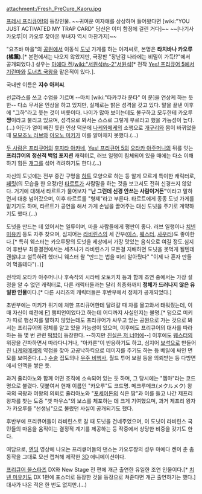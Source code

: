 attachment:/Fresh_PreCure_Kaoru.jpg

[[프레시 프리큐어!]]의 등장인물. ~~귀여운 여자애를 상상하며 들어왔다면 [wiki:"YOU JUST ACTIVATED MY TRAP CARD" 당신은 이미 함정에 걸린 거다]~~ ~~[나기사 카오루|이 카오루 찾아온 부녀자 역시 마찬가지]~~

"요츠바 마을"의 [[공원]]에서 이동식 [[도넛]] 가게를 하는 아저씨로, 본명은 '''타치바나 카오루(橘薫)'''.[* 본편에서는 나오지 않았지만, 극장판 "장난감 나라에는 비밀이 가득!?"에서 공개되었다.] 성우는 [[마에다 켄]]/[[wiki:"서원석#s-2"서원석]][* 전작 [[Yes! 프리큐어 5]]에서 [[기린마]]와 [[도너츠 국왕]]을 맡은적이 있다.].

국내판 이름은 '''지수 아저씨'''.

선글라스를 쓰고 수염을 기르며 --마치 [wiki:"타카쿠라 분타" 이 분]을 연상케 하는 듯한-- 다소 무서운 인상을 하고 있지만, 실제로는 밝은 성격을 갖고 있다. 말을 끝낸 이후에 "그하"라고 웃는 것이 버릇이다. 나이가 많아 보이는데도 불구하고 모두한테 카오루'''쨩'''이라고 불리고 있으며, 성격으로 봐서는 스스로 그렇게 부르라고 했을 가능성이 높다.(…) 어딘가 얼이 빠진 듯한 인상 덕분에 [[나케와메케]]의 소행으로 [[개구리]]와 몸이 바뀌었을 때 [[모모조노 러브]]와 [[아오노 미키]]가 이를 알아채지 못했다.(…)

[[두 사람은 프리큐어]]의 [[후지타 아카네]], [[Yes! 프리큐어 5]]의 [[오타카 아주머니]]의 뒤를 잇는 '''프리큐어의 정신적 백업 포지션''' 캐릭터로, 러브 일행이 침체되어 있을 때에는 다소 이해하기 힘든 [[개그]]를 섞어 격려하기도 한다.(…)

자신의 도넛에는 전부 중간 구멍을 [[하트]] 모양으로 하는 등 알게 모르게 특이한 캐릭터로, [[페릿]](의 모습을 한 요정)인 [[타르트(프레시 프리큐어!)|타르트]]가 사람말을 하는 것을 보고서도 전혀 신경쓰지 않았다. 거기에 대해서 타르트가 물어보자 '''"난 그런데 신경 안쓰는 사람이거든"'''이라고 말하면서 대충 넘어갔으며, 이후 타르트를 "형제"라고 부른다. 타르트에게 종종 도넛 가게를 맡기기도 하며, 타르트가 공연을 해서 가게 손님을 끌어주는 대신 도넛을 주기로 계약하기도 했다.(…)

도넛을 만드는 데 있어서는 일류이며, 마을 사람들에게 평판이 좋다. 러브 일행이나 [[치넨 미유키]] 등도 자주 찾으며, 심지어는 [[라비린스(프레시 프리큐어!)|라비린스]]의 세 간부([[이스(프레시 프리큐어!)|이스]], [[웨스터]], [[사우러]])도 좋아한다.[* 특히 웨스터는 카오루짱의 도넛을 세상에서 가장 맛있는 음식으로 여길 정도.심지어 후반부 최종결전에서는 세츠나가 라비린스가 모든걸 지배하면 도넛을 못먹게 될텐데 괜찮냐고 설득하려 했더니 웨스터 왈 "만드는 법을 미리 알아뒀다" "이제 나 혼자 만들어 먹을테다"(..)]

전작의 오타카 아주머니나 후속작의 시라베 오토키치 등과 함께 조연 중에서는 가장 설정을 알 수 없던 캐릭터로, 다른 캐릭터들과는 달리 최종화까지 '''정체가 드러나지 않은 유일한 인물'''이다.[* 다른 시리즈의 캐릭터들은 후반부에서 정체가 공개되었다.]

초반부에는 미키가 위기에 처한 프리큐어한테 달려갈 때 차를 몰고와서 태워줬는데, 이때 자신이 예전에 [[F1]] 챔피언이었다고 하는데 어디까지 사실인지는 불명.[* 덤으로 미키가 따로 행선지를 말하지 않았는데도 프리큐어가 싸우고 있는 공원으로 가는 것으로 봐서는 프리큐어의 정체를 알고 있을 가능성이 있으며, 이후에도 프리큐어의 대사를 따라하는 등 몇 번 관련 [[떡밥]]이 등장한다. --하지만 [[진실은 저 너머에]]--] 이후에도 [[웨스터]]의 위장을 간파하면서 따라다니거나, "아카룬"이 반응하기도 하고, 심지어 [[보석]]으로 만들어진 [[나케와메케]]의 약점을 찾아 고공낙하킥으로 데미지를 주기도 하는 등 베일에 싸인 면모를 보여준다.(…) [[수술]] 집도의나 [[우주 비행사]], 월드 투어 보컬 등을 의뢰받는 등 다방면에서 인맥을 쌓은 듯.

과거 쥴리아노와 함께 어떤 조직에 소속되어 있는 듯 하며, 그 당시에는 "젬마"라는 코드명으로 불렸다. 덧붙여서 현재 이름인 "카오루"도 코드명. 메크루메크(メクルメク) 왕국의 국왕과 여왕의 의뢰로 쥴리아노와 "[[포세이돈]]의 식은 땀"과 이를 들고 나간 제프리 왕자를 찾는 도중 "겟 마우스"의 보스를 체포하는 데 크게 기여했으며, 과거 제프리 왕자가 카오루를 "선생님"으로 불렀던 사실이 공개되기도 했다.

후반부에 프리큐어들이 라비린스로 갈 때 도넛을 건네주었으며, 이 도넛이 라비린스 국민들의 마음을 움직이는 결정적 계기를 제공하는 등 작중에서 상당한 비중을 갖기도 한다. 

여담으로, [[엔딩]] 영상에 나오는 프리큐어들의 댄스는 카오루짱의 성우 마에다 켄이 춘 춤동작을 그대로 모션 캡쳐해 제작한 [[3D]] 애니메이션이다.

[[프리큐어 올스타즈]] DX와 New Stage 전 편에 개근 출연한 유일한 조연 인물이다.[* [[치넨 미유키]]도 DX 1편에 포스터로 등장한 것을 등장으로 쳐준다면 개근 출연하기는 했다.] 대사가 나온 적은 한 번도 없지만.(...)

